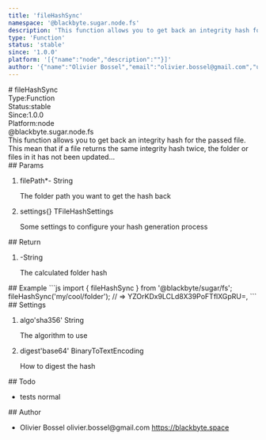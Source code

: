 ```yaml
---
title: 'fileHashSync'
namespace: '@blackbyte.sugar.node.fs'
description: 'This function allows you to get back an integrity hash for the passed file. This mean that if a file returns the same integrity hash twice, the folder or files in it has not been updated...'
type: 'Function'
status: 'stable'
since: '1.0.0'
platform: '[{"name":"node","description":""}]'
author: '{"name":"Olivier Bossel","email":"olivier.bossel@gmail.com","url":"https://blackbyte.space"}'
---
```

<div class="docmap -mdx">
# fileHashSync
<div class="docmap_metas">
<div class="docmap_type"><span class="docmap_type-label">Type:</span><span class="docmap_type-value">Function</span></div>
<div class="docmap_status"><span class="docmap_status-label">Status:</span><span class="docmap_status-value -stable">stable</span></div>
<div class="docmap_since"><span class="docmap_since-label">Since:</span><span class="docmap_since-value">1.0.0</span></div>
<div class="docmap_platform"><span class="docmap_platform-label">Platform:</span><span class="docmap_platform-value -node">node</span></div>
</div>
<div class="docmap_namespace">@blackbyte.sugar.node.fs</div>
<div class="docmap_description typo-lead typo-format">
This function allows you to get back an integrity hash for the passed file.
This mean that if a file returns the same integrity hash twice, the folder or files in it
has not been updated...
</div>
<div class="docmap_params">
## Params
<ol class="docmap_list">
<li class="docmap_item">
<span class="docmap_name">filePath<span class="docmap_required">*</span></span><span class="docmap_default">-</span> <span class="docmap_type">String</span>
<p class="docmap_description">The folder path you want to get the hash back</p>
</li>
<li class="docmap_item">
<span class="docmap_name">settings</span><span class="docmap_default">&lcub;&rcub;</span> <span class="docmap_type">TFileHashSettings</span>
<p class="docmap_description">Some settings to configure your hash generation process</p>
</li>
</ol>
</div>
<div class="docmap_return">
## Return
<ol class="docmap_list">
<li class="docmap_item">
<span class="docmap_default">-</span><span class="docmap_type">String</span>
<p class="docmap_description">The calculated folder hash</p>
</li>
</ol>
</div>
<div class="docmap_examples">
## Example
<s-code language="js" header>
```js
import { fileHashSync } from '@blackbyte/sugar/fs';
fileHashSync('my/cool/folder'); // => YZOrKDx9LCLd8X39PoFTflXGpRU=,
```
</s-code>
</div>
<div class="docmap_settings">
## Settings
<ol class="docmap_list">
<li class="docmap_item">
<span class="docmap_name">algo</span><span class="docmap_default">&apos;sha356&apos;</span> <span class="docmap_type">String</span>
<p class="docmap_description">The algorithm to use</p>
</li>
<li class="docmap_item">
<span class="docmap_name">digest</span><span class="docmap_default">&apos;base64&apos;</span> <span class="docmap_type">BinaryToTextEncoding</span>
<p class="docmap_description">How to digest the hash</p>
</li>
</ol>
</div>
<div class="docmap_todo">
## Todo
<ul class="docmap_list">
<li class="docmap_item">
<span class="docmap_description">tests</span>
<span class="docmap_priority -normal">normal</span>
</li>
</ul>
</div>
<div class="docmap_author">
## Author
<ul class="docmap_list">
<li class="docmap_item">
<span class="docmap_name">Olivier Bossel</span>
<span class="docmap_email">olivier.bossel@gmail.com</span>
<a href="https://blackbyte.space" target="_blank" class="docmap_url">https://blackbyte.space</a>
</li>
</ul>
</div>
</div>